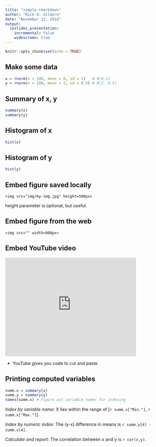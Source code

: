 ```yaml
---
title: "simple-rmarkdown"
author: "Rick O. Gilmore"
date: "November 12, 2016"
output:
  ioslides_presentation:
    incremental: false
    widescreen: true
---
```


```r
knitr::opts_chunk$set(echo = TRUE)
```

## Make some data

```r
x = rnorm(n = 100, mean = 0, sd = 1)   # N(0,1)
y = rnorm(n = 100, mean = 2, sd = 0.5) # N(2, 0.5)
```

## Summary of x, y

```r
summary(x)
summary(y)
```

## Histogram of x

```r
hist(x)
```

## Histogram of y

```r
hist(y)
```

## Embed figure saved locally

`<img src="img/my-img.jpg" height=500px>`

height parameter is optional, but useful.

## Embed figure from the web 

`<img src="" width=900px>`

## Embed YouTube video

<iframe width="420" height="315" src="https://www.youtube.com/embed/9hUy9ePyo6Q" frameborder="0" allowfullscreen></iframe>

- YouTube gives you code to cut and paste.

## Printing computed variables

```r
summ.x = summary(x)
summ.y = summary(y)
names(summ.x) # Figure out variable names for indexing
```

*Index by variable name:* X lies within the range of [`r summ.x["Min."]`, `r summ.x["Max."]`].

*Index by numeric index:* The (y-x) difference in means is `r summ.y[4] - summ.x[4]`.

*Calculate and report:* The correlation between x and y is `r cor(x,y)`.